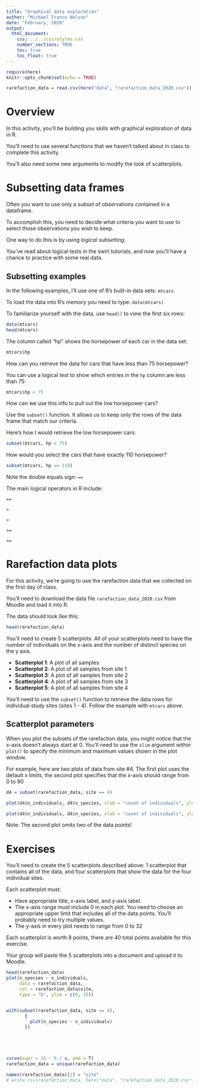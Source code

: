 ```yaml
---
title: "Graphical data exploration"
author: "Michael France Nelson"
date: "February, 2020"
output: 
  html_document:
    css: ../../css/styles.css
    number_sections: TRUE
    toc: true
    toc_float: true
---
```


```r
require(here)
knitr::opts_chunk$set(echo = TRUE)

rarefaction_data = read.csv(here("data", "rarefaction_data_2020.csv"))

```

# Overview

In this activity, you'll be building you skills with graphical exploration of data in R.

You'll need to use several functions that we haven't talked about in class to complete this activity.

You'll also need some new arguments to modify the look of scatterplots.


# Subsetting data frames

Often you want to use only a *subset* of observations contained in a dataframe.

To accomplish this, you need to decide what criteria you want to use to select those observations you wish to keep.

One way to do this is by using *logical subsetting*.

You've read about logical tests in the swirl tutorials, and now you'll have a chance to practice with some real data.


## Subsetting examples 

In the following examples, I'll use one of R's built-in data sets: `mtcars`.

To load the data into R's memory you need to type:
`data(mtcars)`

To familiarize yourself with the data, use `head()` to view the first six rows:

```r
data(mtcars)
head(mtcars)
```


The column called "hp" shows the horsepower of each car in the data set:

```r
mtcars$hp
```

How can you retrieve the data for cars that have less than 75 horsepower?

You can use a logical test to show which entries in the `hp` column are less than 75:

```r
mtcars$hp < 75
```

How can we use this info to pull out the low horsepower cars?

Use the `subset()` function.  It allows us to keep only the rows of the data frame that match our criteria.

Here's how I would retrieve the low horsepower cars:

```r
subset(mtcars, hp < 75)
```

How would you select the cars that have exactly 110 horsepower?

```r
subset(mtcars, hp == 110)
```

Note the double equals sign: `==`

The main logical operators in R include:

`==`

`>`

`<`

`>=`

`<=`



# Rarefaction data plots

For this activity, we're going to use the rarefaction data that we collected on the first day of class.

You'll need to download the data file `rarefaction_data_2020.csv` from Moodle and load it into R.

The data should look like this:

```r
head(rarefaction_data)
```

You'll need to create 5 scatterplots.  All of your scatterplots need to have the number of individuals on the x-axis and the number of distinct species on the y axis.

* **Scatterplot 1**: A plot of all samples
* **Scatterplot 2**: A plot of all samples from site 1
* **Scatterplot 3**: A plot of all samples from site 2
* **Scatterplot 4**: A plot of all samples from site 3
* **Scatterplot 5**: A plot of all samples from site 4

You'll need to use the `subset()` function to retrieve the data rows for individual study sites (sites 1 - 4).  Follow the example with `mtcars` above.


## Scatterplot parameters

When you plot the subsets of the rarefaction data, you might notice that the x-axis doesn't always start at 0.  You'll need to use the `xlim` argument within `plot()` to specify the minimum and maximum values shown in the plot window.

For example, here are two plots of data from site #4.  The first plot uses the default x limits, the second plot specifies that the x-axis should range from 0 to 90

```r
d4 = subset(rarefaction_data, site == 4)

plot(d4$n_individuals, d4$n_species, xlab = "count of individuals", ylab = "count of species", main = "site 4", pch = 18)

plot(d4$n_individuals, d4$n_species, xlab = "count of individuals", ylab = "count of species", main = "site 4", pch = 18, xlim = c(0, 90))

```
<div class="red">
Note:  The second plot omits two of the data points!
</div>

# Exercises

You'll need to create the 5 scatterplots described above: 1 scatterplot that contains all of the data, and four scatterplots that show the data for the four individual sites.

Each scatterplot must:

* Have appropriate title, x-axis label, and y-axis label.
* The x-axis range must include 0 in each plot.  You need to choose an appropriate upper limit that includes all of the data points.  You'll probably need to try multiple values.
* The y-axis in every plot needs to range from 0 to 32

Each scatterplot is worth 8 points, there are 40 total points available for this exercise.

Your group will paste the 5 scatterplots into a document and upload it to Moodle.










```r

head(rarefaction_data)
plot(n_species ~ n_individuals, 
     data = rarefaction_data, 
     col = rarefaction_data$site,
     type = "b", ylim = c(0, 35))


with(subset(rarefaction_data, site == 4),
       {
         plot(n_species ~ n_individuals)
       })





curve(expr = 15 - 6 / x, add = T)
rarefaction_data = unique(rarefaction_data)

names(rarefaction_data)[1] = "site"
# write.csv(rarefaction_data, here("data", "rarefaction_data_2020.csv"))

```



